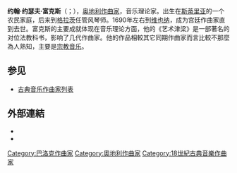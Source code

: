 {{Infobox classical
| 中文名 = 富克斯
| 画像 = Johann Joseph Fux.jpg
| 附注 =      
| 原文名 = Johann Joseph Fux 
| 国别 = 奥地利    
| 出生日期 = 1660年
| 出生地 = 希尔滕菲尔德
| 逝世日期 = 1741年2月13日（80-81歲）
| 逝世地 = 维也纳
| 所属时期 = 巴洛克
| 所属乐派 =  
| 擅长作品类型 = 键盘乐，宗教音乐
| 代表作 = 键盘乐组曲，大量弥撒，经文歌等
| 师从 = 
| 学生 = [[泽伦卡|泽伦卡]]，[[瓦根塞尔|瓦根塞尔]]
| 官方网站 = 
}}

'''约翰·约瑟夫·富克斯'''（{{lang-de|Johann Joseph Fux}}；{{bd|1660年||1741年|2月13日}}），[[奥地利|奥地利]][[作曲家|作曲家]]，音乐理论家。出生在[[斯蒂里亚|斯蒂里亚]]的一个农民家庭，后来到[[格拉茨|格拉茨]]任管风琴师。1690年左右到[[维也纳|维也纳]]，成为宫廷作曲家直到去世。富克斯的主要成就体现在音乐理论方面，他的《艺术津梁》是一部著名的对位法教科书，影响了几代作曲家。他的作品相較其它同期作曲家而言比較不那麼為人熟知，主要是[[宗教音乐|宗教音乐]]。

== 参见 ==
{{Portal box|古典音樂}}
* [[古典音乐作曲家列表|古典音乐作曲家列表]]

== 外部連結 ==
* {{Commons category-inline}}
* {{IMSLP|Fux, Johann Joseph}}

{{Authority control}}

{{DEFAULTSORT:Fux, Johann Joseph}}
[[Category:巴洛克作曲家|Category:巴洛克作曲家]]
[[Category:奧地利作曲家|Category:奧地利作曲家]]
[[Category:18世紀古典音樂作曲家|Category:18世紀古典音樂作曲家]]